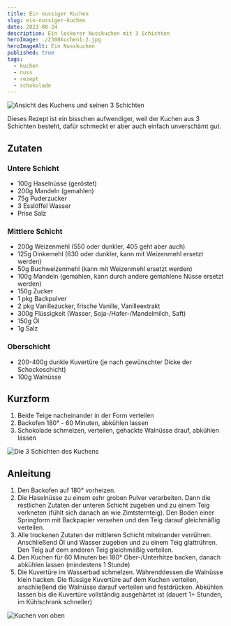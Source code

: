 ```yaml
---
title: Ein nussiger Kuchen
slug: ein-nussiger-kuchen
date: 2023-08-24
description: Ein leckerer Nusskuchen mit 3 Schichten
heroImage: ./2308kuchen1-2.jpg
heroImageAlt: Ein Nusskuchen
published: true
tags:
  - kuchen
  - nuss
  - rezept
  - schokolade
---
```

![Ansicht des Kuchens und seinen 3 Schichten](./2308kuchen1-1.jpg)

Dieses Rezept ist ein bisschen aufwendiger, weil der Kuchen aus 3 Schichten besteht, dafür schmeckt er aber auch einfach unverschämt gut.

## Zutaten

### Untere Schicht

* 100g Haselnüsse (geröstet)
* 200g Mandeln (gemahlen)
* 75g Puderzucker
* 3 Esslöffel Wasser
* Prise Salz

### Mittlere Schicht

* 200g Weizenmehl (550 oder dunkler, 405 geht aber auch)
* 125g Dinkemehl (630 oder dunkler, kann mit Weizenmehl ersetzt werden)
* 50g Buchweizenmehl (kann mit Weizenmehl ersetzt werden)
* 100g Mandeln (gemahlen, kann durch andere gemahlene Nüsse ersetzt werden)
* 150g Zucker
* 1 pkg Backpulver
* 2 pkg Vanillezucker, frische Vanille, Vanilleextrakt
* 300g Flüssigkeit (Wasser, Soja-/Hafer-/Mandelmilch, Saft)
* 150g Öl
* 1g Salz

### Oberschicht

* 200-400g dunkle Kuvertüre (je nach gewünschter Dicke der Schockoschicht)
* 100g Walnüsse

## Kurzform

1. Beide Teige nacheinander in der Form verteilen
2. Backofen 180° - 60 Minuten, abkühlen lassen
3. Schokolade schmelzen, verteilen, gehackte Walnüsse drauf, abkühlen lassen

![Die 3 Schichten des Kuchens](./2308kuchen1-2.jpg)

## Anleitung

1. Den Backofen auf 180° vorheizen.
2. Die Haselnüsse zu einem sehr groben Pulver verarbeiten. Dann die restlichen Zutaten der unteren Schicht zugeben und zu einem Teig verkneten (fühlt sich danach an wie Zimtsternteig). Den Boden einer Springform mit Backpapier versehen und den Teig darauf gleichmäßig verteilen.
3. Alle trockenen Zutaten der mittleren Schicht miteinander verrühren. Anschließend Öl und Wasser zugeben und zu einem Teig glattrühren. Den Teig auf dem anderen Teig gleichmäßig verteilen.
4. Den Kuchen für 60 Minuten bei 180° Ober-/Unterhitze backen, danach abkühlen lassen (mindestens 1 Stunde)
5. Die Kuvertüre im Wasserbad schmelzen. Währenddessen die Walnüsse klein hacken. Die flüssige Kuvertüre auf dem Kuchen verteilen, anschließend die Walnüsse darauf verteilen und festdrücken. Abkühlen lassen bis die Kuvertüre vollständig ausgehärtet ist (dauert 1+ Stunden, im Kühlschrank schneller)

![Kuchen von oben](./2308kuchen1.jpg)
